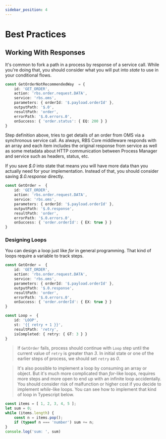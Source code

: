 ```yaml
---
sidebar_position: 4
---
```


# Best Practices 

## Working With Responses

It's common to fork a path in a process by response of a service call.
While you're doing that, you should consider what you will put into *state* to use in your conditional flows.

```typescript
const GetOrderNotRecommendedWay  = {
    id: 'GET_ORDER',
    action: 'rbs.order.request.DATA',
    service: 'rbs.oms',
    parameters: { orderId: '$.payload.orderId' },
    outputPath: '$.0',
    resultPath: 'order',
    errorPath: '$.0.errors.0',
    onSuccess: { 'order.status': { EQ: 200 } }
}
```

Step definition above, tries to get details of an order from OMS via a synchronous service call.
As always, RBS Core middleware responds with an array and each item includes the original response from service as well as some metadata about HTTP communication between Process Manager and service such as headers, status, etc.

If you save *\$.0* into state that means you will have more data than you actually need for your implementation.
Instead of that, you should consider saving *$.0.response* directly.

```typescript
const GetOrder =  {
    id: 'GET_ORDER',
    action: 'rbs.order.request.DATA',
    service: 'rbs.oms',
    parameters: { orderId: '$.payload.orderId' },
    outputPath: '$.0.response',
    resultPath: 'order',
    errorPath: '$.0.errors.0',
    onSuccess: { 'order.orderId': { EX: true } }
}
```

### Designing Loops

You can design a loop just like *for* in general programming. That kind of loops require a variable to track steps.

```typescript
const GetOrder =  {
    id: 'GET_ORDER',
    action: 'rbs.order.request.DATA',
    service: 'rbs.oms',
    parameters: { orderId: '$.payload.orderId' },
    outputPath: '$.0.response',
    resultPath: 'order',
    errorPath: '$.0.errors.0',
    onSuccess: { 'order.orderId': { EX: true } }
}

const Loop =  {
    id: 'LOOP',
    st: '{{ retry + 1 }}',
    resultPath: 'retry',
    isCompleted: { retry: { GT: 3 } }
}
```

> If `GetOrder` fails, process should continue with `Loop` step until the current value of `retry` is greater than *3*. In initial state or one of the earlier steps of process, we should set `retry` as *0*.

> It's also possible to implement a loop by consuming an array or object. But it's much more complicated than *for*-like loops, requires more steps and more open to end up with an infinite loop accidentally. You should consider risk of malfunction or higher cost if you decide to implement *while*-like loops. You can see how to implement that kind of loop in Typescript below.

```typescript
const items = [ 1, 2, 3, 4, 5 ];
let sum = 0;
while (items.length) {
    const n = items.pop();
    if (typeof n === 'number') sum += n;
}
console.log('sum: ', sum)
```
